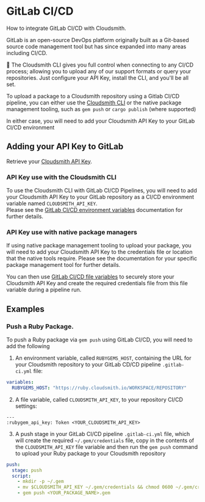 

# GitLab CI/CD

How to integrate GitLab CI/CD with Cloudsmith.

GitLab is an open-source DevOps platform originally built as a Git-based source code management tool but has since expanded into many areas including CI/CD.

<Note>📘 The Cloudsmith CLI gives you full control when connecting to any CI/CD process; allowing you to upload any of our support formats or query your repositories. Just configure your API Key, install the CLI, and you'll be all set.</Note>

To upload a package to a Cloudsmith repository using a Gitlab CI/CD pipeline, you can either use the [Cloudsmith CLI](/developer-tools/cli) or the native package management tooling, such as `gem push` or `cargo publish` (where supported)

In either case, you will need to add your Cloudsmith API Key to your GitLab CI/CD environment

## Adding your API Key to GitLab

Retrieve your [Cloudsmith API Key](/about-cloudsmith/api-key).

### API Key use with the Cloudsmith CLI

To use the Cloudsmith CLI with GitLab CI/CD Pipelines, you will need to add your Cloudsmith API Key to your GitLab repository as a CI/CD environment variable named `CLOUDSMITH_API_KEY`.  
Please see the [GitLab CI/CD environment variables](https://docs.gitlab.com/ee/ci/variables/#create-a-custom-variable-in-the-ui) documentation for further details. 

### API Key use with native package managers

If using native package management tooling to upload your package, you will need to add your Cloudsmith API Key to the credentials file or location that the native tools require.  Please see the documentation for your specific package management tool for further details.

You can then use [GitLab CI/CD file variables](https://docs.gitlab.com/ee/ci/variables/#custom-environment-variables-of-type-file) to securely store your Cloudsmith API Key and create the required credentials file from this file variable during a pipeline run. 

## Examples

### Push a Ruby Package.

To push a Ruby package via `gem push` using GitLab CI/CD, you will need to add the following 

1. An environment variable, called `RUBYGEMS_HOST`, containing the URL for your Cloudsmith repository to your GitLab CD/CD pipeline `.gitlab-ci.yml` file:

```yaml
variables:
  RUBYGEMS_HOST: "https://ruby.cloudsmith.io/WORKSPACE/REPOSITORY"
```

2. A file variable, called `CLOUDSMITH_API_KEY`, to your repository CI/CD settings: 

```
---
:rubygem_api_key: Token <YOUR_CLOUDSMITH_API_KEY> 
```

3. A push stage in your GitLab CI/CD pipeline `.gitlab-ci.yml` file, which will create the required `~/.gem/credentials` file, copy in the contents of the `CLOUDSMITH_API_KEY` file variable and then run the `gem push` command to upload your Ruby package to your Cloudsmith repository

```yaml
push:
  stage: push
  script:
    - mkdir -p ~/.gem 
    - mv $CLOUDSMITH_API_KEY ~/.gem/credentials && chmod 0600 ~/.gem/credentials
    - gem push <YOUR_PACKAGE_NAME>.gem
```
